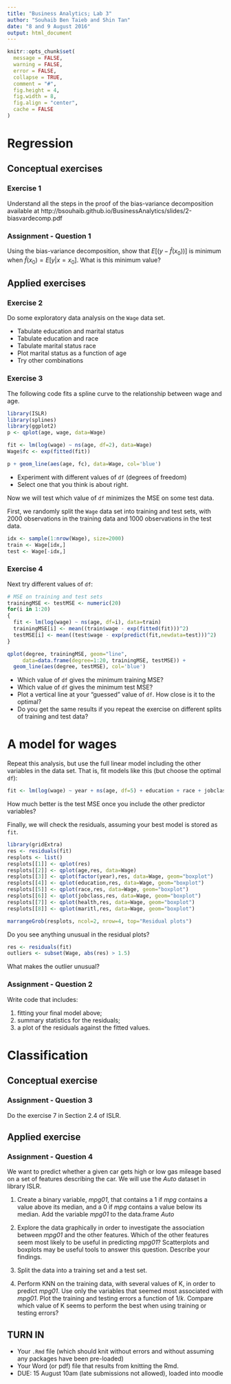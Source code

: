 ```yaml
---
title: "Business Analytics; Lab 3"
author: "Souhaib Ben Taieb and Shin Tan"
date: "8 and 9 August 2016"
output: html_document
---
```


```r
knitr::opts_chunk$set(
  message = FALSE,
  warning = FALSE,
  error = FALSE, 
  collapse = TRUE,
  comment = "#",
  fig.height = 4,
  fig.width = 8,
  fig.align = "center",
  cache = FALSE
)
```

# Regression 

## Conceptual exercises

### Exercise 1

Understand all the steps in the proof of the bias-variance decomposition available at http://bsouhaib.github.io/BusinessAnalytics/slides/2-biasvardecomp.pdf

### Assignment - Question 1

Using the bias-variance decomposition, show that $E[(y - \hat f(x_0))]$ is minimum when $\hat f(x_0) = E[y | x = x_0]$.  What is this minimum value?

## Applied exercises

### Exercise 2

Do some exploratory data analysis on the `Wage` data set.

- Tabulate education and marital status
- Tabulate education and race
- Tabulate marital status race
- Plot marital status as a function of age
- Try other combinations

### Exercise 3

The following code fits a spline curve to the relationship between wage and age. 

```r
library(ISLR)
library(splines)
library(ggplot2)
p <- qplot(age, wage, data=Wage)

fit <- lm(log(wage) ~ ns(age, df=2), data=Wage)
Wage$fc <- exp(fitted(fit))

p + geom_line(aes(age, fc), data=Wage, col='blue')
```

- Experiment with different values of `df` (degrees of freedom) 
- Select one that you think is about right.

Now we will test which value of `df` minimizes the MSE on some test data. 

First, we randomly split the `Wage` data set into training and test sets, with 2000 observations in the training data and 1000 observations in the test data.

```r
idx <- sample(1:nrow(Wage), size=2000)
train <- Wage[idx,]
test <- Wage[-idx,]
```

### Exercise 4

Next try different values of `df`:

```r
# MSE on training and test sets
trainingMSE <- testMSE <- numeric(20)
for(i in 1:20)
{
  fit <- lm(log(wage) ~ ns(age, df=i), data=train)
  trainingMSE[i] <- mean((train$wage - exp(fitted(fit)))^2)
  testMSE[i] <- mean((test$wage - exp(predict(fit,newdata=test)))^2)
}

qplot(degree, trainingMSE, geom="line",
     data=data.frame(degree=1:20, trainingMSE, testMSE)) +
  geom_line(aes(degree, testMSE), col='blue')

```

 - Which value of `df` gives the minimum training MSE?
 - Which value of `df` gives the minimum test MSE?
 - Plot a vertical line at your "guessed" value of `df`. How close is it to the optimal?
 - Do you get the same results if you repeat the exercise on different splits of training and test data?
 
# A model for wages
 
Repeat this analysis, but use the full linear model including the other variables in the data set. That is, fit models like this (but choose the optimal `df`):

```r
fit <- lm(log(wage) ~ year + ns(age, df=5) + education + race + jobclass + health + maritl, data=Wage)
```

How much better is the test MSE once you include the other predictor variables?

Finally, we will check the residuals, assuming your best model is stored as `fit`.

```r
library(gridExtra)
res <- residuals(fit)
resplots <- list()
resplots[[1]] <- qplot(res)
resplots[[2]] <- qplot(age,res, data=Wage)
resplots[[3]] <- qplot(factor(year),res, data=Wage, geom="boxplot")
resplots[[4]] <- qplot(education,res, data=Wage, geom="boxplot")
resplots[[5]] <- qplot(race,res, data=Wage, geom="boxplot")
resplots[[6]] <- qplot(jobclass,res, data=Wage, geom="boxplot")
resplots[[7]] <- qplot(health,res, data=Wage, geom="boxplot")
resplots[[8]] <- qplot(maritl,res, data=Wage, geom="boxplot")

marrangeGrob(resplots, ncol=2, nrow=4, top="Residual plots")
```

Do you see anything unusual in the residual plots?

```r
res <- residuals(fit)
outliers <- subset(Wage, abs(res) > 1.5)
```

What makes the outlier unusual?

### Assignment - Question 2

Write code that includes:

  1. fitting your final model above;
  2. summary statistics for the residuals;
  3. a plot of the residuals against the fitted values. 

# Classification 

## Conceptual exercise

### Assignment - Question 3

Do the exercise 7 in Section 2.4 of ISLR.

## Applied exercise

### Assignment - Question 4

We want to predict whether a given car gets high or low gas mileage based on a set of features describing the car. We will use the *Auto* dataset in library ISLR.

1. Create a binary variable, *mpg01*, that contains a 1 if *mpg* contains a value above its median, and a 0 if *mpg* contains a value below its median. Add the variable *mpg01* to the data.frame *Auto*

2. Explore the data graphically in order to investigate the association between *mpg01* and the other features. Which of the other
features seem most likely to be useful in predicting *mpg01*? Scatterplots and boxplots may be useful tools to answer this question. Describe your findings.

3. Split the data into a training set and a test set.

4. Perform KNN on the training data, with several values of K, in order to predict *mpg01*. Use only the variables that seemed most associated with *mpg01*. Plot the training and testing errors a function of $1/k$. Compare which value of K seems to perform the best when using training or testing errors?


## TURN IN 

- Your `.Rmd` file (which should knit without errors and without assuming any packages have been pre-loaded)
- Your Word (or pdf) file that results from knitting the Rmd.
- DUE: 15 August 10am (late submissions not allowed), loaded into moodle
